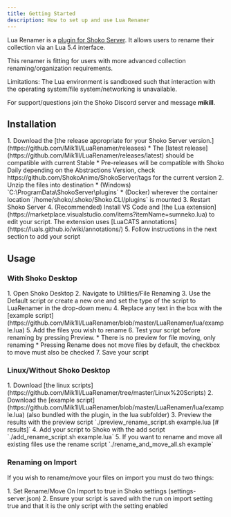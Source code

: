 ```yaml
---
title: Getting Started
description: How to set up and use Lua Renamer
---
```



Lua Renamer is a [plugin for Shoko Server](https://github.com/Mik1ll/LuaRenamer). It allows users to rename their
collection via an Lua 5.4 interface.

This renamer is fitting for users with more advanced collection renaming/organization requirements.

Limitations: The Lua environment is sandboxed such that interaction with the operating system/file system/networking is unavailable.

For support/questions join the Shoko Discord server and message **mikill**.

## Installation

<Steps>
1. Download the [the release appropriate for your Shoko Server version.](https://github.com/Mik1ll/LuaRenamer/releases)
    * The [latest release](https://github.com/Mik1ll/LuaRenamer/releases/latest) should be compatible with current Stable
    * Pre-releases will be compatible with Shoko Daily depending on the Abstractions Version, check https://github.com/ShokoAnime/ShokoServer/tags for the current version
2. Unzip the files into destination
    * (Windows) `C:\ProgramData\ShokoServer\plugins`
    * (Docker) wherever the container location `/home/shoko/.shoko/Shoko.CLI/plugins` is mounted
3. Restart Shoko Server
4. (Recommended) Install VS Code and [the Lua extension](https://marketplace.visualstudio.com/items?itemName=sumneko.lua) to edit your script. The extension uses [LuaCATS annotations](https://luals.github.io/wiki/annotations/)
5. Follow instructions in the next section to add your script
</Steps>

## Usage

### With Shoko Desktop

<Steps>
1. Open Shoko Desktop
2. Navigate to Utilities/File Renaming
3. Use the Default script or create a new one and set the type of the script to LuaRenamer in the drop-down menu
4. Replace any text in the box with the [example script](https://github.com/Mik1ll/LuaRenamer/blob/master/LuaRenamer/lua/example.lua)
5. Add the files you wish to rename
6. Test your script before renaming by pressing Preview.
    * There is no preview for file moving, only renaming
    * Pressing Rename does not move files by default, the checkbox to move must also be checked
7. Save your script
</Steps>

### Linux/Without Shoko Desktop

<Steps>
1. Download [the linux scripts](https://github.com/Mik1ll/LuaRenamer/tree/master/Linux%20Scripts)
2. Download the [example script](https://github.com/Mik1ll/LuaRenamer/blob/master/LuaRenamer/lua/example.lua) (also bundled with the plugin, in the lua subfolder)
3. Preview the results with the preview script `./preview_rename_script.sh example.lua [# results]`
4. Add your script to Shoko with the add script `./add_rename_script.sh example.lua`
5. If you want to rename and move all existing files use the rename script `./rename_and_move_all.sh example`
</Steps>

### Renaming on Import

If you wish to rename/move your files on import you must do two things:

<Steps>
1. Set Rename/Move On Import to true in Shoko settings (settings-server.json)
2. Ensure your script is saved with the run on import setting true and that it is the only script with the setting enabled
</Steps>
